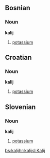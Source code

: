 ==Bosnian==
===Noun===
'''kalij'''
#[[potassium]]

==Croatian==
===Noun===
'''kalij'''
#[[potassium]]

==Slovenian==
===Noun===
'''kalij'''
#[[potassium]]

[[bs:kalij]][[hr:kalij]][[sl:Kalij]]
